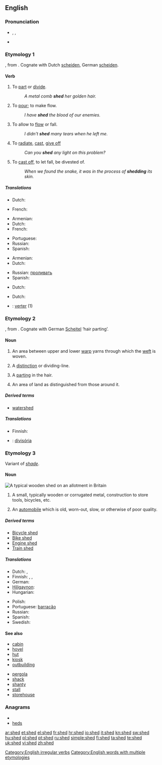 ==English==

===Pronunciation===
* {{enPR|/shěd/}}, {{IPA|/ʃɛd/}}, {{SAMPA|/SEd/}}
* {{audio|en-us-shed.ogg|Audio (US)}}
*: {{rhymes|ɛd}}

===Etymology 1===
{{etyl|ang}} {{term|sceadan|lang=ang}}, from {{etyl|gem}}.  Cognate with Dutch [[scheiden]], German [[scheiden]].

====Verb====
{{en-verb|sheds|shedding|shed}}

# {{context|transitive|archaic}} To [[part]] or [[divide]].
#: ''A metal comb '''shed''' her golden hair.''
# {{context|transitive|archaic}} To [[pour]]; to make flow.
#: ''I have '''shed''' the blood of our enemies.''
# {{transitive}} To allow to [[flow]] or fall.
#: ''I didn't '''shed''' many tears when he left me.''
# {{transitive}} To [[radiate]], [[cast]],  [[give off]]
#: ''Can you '''shed''' any light on this problem?''
# {{context|transitive|intransitive}} To [[cast off]], to let fall, be divested of.
#: ''When we found the snake, it was in the process of '''shedding''' its skin.''

=====Translations=====
{{trans-top|to part or divide}}
* Dutch: {{t+|nl|splijten}}
{{trans-mid}}
* French: {{t+|fr|séparer}}
{{trans-bottom}}

{{trans-top|to pour; to make flow}}
* Armenian: {{t-|hy|թափել|tr=t’ap’el}}
* Dutch: {{t+|nl|vergieten}}
* French: {{t+|fr|verser}}
{{trans-mid}}
* Portuguese: {{t+|pt|verter}}
* Russian: {{t+|ru|проливать}}
* Spanish: {{t-|es|verter|m}}
{{trans-bottom}}

{{trans-top|to allow to flow or fall}}
* Armenian: {{t-|hy|թափել|tr=t’ap’el}}
* Dutch: {{t-|nl|storten}}
{{trans-mid}}
* Russian: [[проливать]]
* Spanish: {{t-|es|derramar|m}}
{{trans-bottom}}

{{trans-top|to radiate, cast, give off}}
* Dutch: {{t+|nl|werpen}}
{{trans-mid}}
{{trans-bottom}}

{{trans-top|to cast off, to let fall, be divested of}}
* Dutch: {{t-|nl|afwerpen}}
{{trans-mid}}
{{trans-bottom}}

{{checktrans-top}}
* {{ttbc|Spanish}}: [[verter]] (1)
{{trans-bottom}}

===Etymology 2===
{{etyl|ang}} {{term|scead|scēad|lang=ang}}, from {{etyl|gem}}.  Cognate with German [[Scheitel]] ‘hair parting’.

====Noun====
{{en-noun}}

# {{context|weaving}} An area between upper and lower [[warp]] yarns through which the [[weft]] is woven.
# {{obsolete}} A [[distinction]] or dividing-line.
# {{obsolete}} A [[parting]] in the hair.
# {{obsolete}} An area of land as distinguished from those around it.

=====Derived terms=====
* [[watershed]]

=====Translations=====
{{trans-top|area between upper and lower warp yarns}}
* Finnish: {{t+|fi|vire}}
{{trans-mid}}
{{trans-bottom}}

{{checktrans-top}}
* {{ttbc|Portuguese}}: [[divisória]]
{{trans-bottom}}

===Etymology 3===
Variant of ''[[shade]]''.

====Noun====
[[File:Elmgrove allotment shed.jpg|thumb|right|A typical wooden '''shed''' on an allotment in Britain]]
{{en-noun}}

# A small, typically wooden or corrugated metal, construction to store tools, bicycles, etc.
# {{context|British|derogatory|informal}} An [[automobile]] which is old, worn-out, slow, or otherwise of poor quality.

=====Derived terms=====
* [[Bicycle shed]]
* [[Bike shed]]
* [[Engine shed]]
* [[Train shed]]

=====Translations=====
{{trans-top|small wooden construction}}
* Dutch: {{t+|nl|loods}}, {{t+|nl|schuur}}
* Finnish: {{t+|fi|liiteri}}, {{t-|fi|vaja}}, {{t-|fi|katos}}
* German: {{t+|de|Schuppen|m}}
* [[Hiligaynon]]: {{tø|hil|kwadra|alt=kwádra}}
* Hungarian: {{t-|hu|pajta}}
{{trans-mid}}
* Polish: {{t-|pl|szopa|f}}
* Portuguese: [[barracão]] {{m}}
* Russian: {{t+|ru|сарай|m|tr=saráj}}
* Spanish: {{t+|es|cobertizo|m}}
* Swedish: {{t+|sv|skjul|n}}
{{trans-bottom}}

====See also====
{{top2}}
* [[cabin]]
* [[hovel]]
* [[hut]]
* [[kiosk]]
* [[outbuilding]]
{{mid2}}
* [[pergola]]
* [[shack]]
* [[shanty]]
* [[stall]]
* [[storehouse]]
{{bottom}}

===Anagrams===
* {{alphagram|dehs}}
* [[heds#English|heds]]

[[Category:English irregular verbs]]
[[Category:English words with multiple etymologies]]

[[ar:shed]]
[[et:shed]]
[[el:shed]]
[[fr:shed]]
[[hr:shed]]
[[io:shed]]
[[it:shed]]
[[kn:shed]]
[[sw:shed]]
[[hu:shed]]
[[pl:shed]]
[[pt:shed]]
[[ru:shed]]
[[simple:shed]]
[[fi:shed]]
[[ta:shed]]
[[te:shed]]
[[uk:shed]]
[[vi:shed]]
[[zh:shed]]
